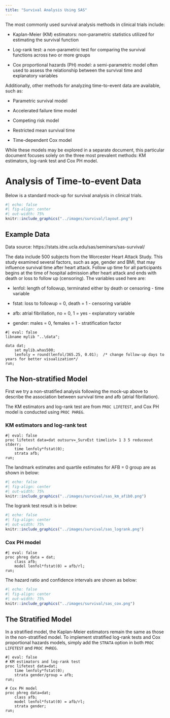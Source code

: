```yaml
---
title: "Survival Analysis Using SAS"
---
```


The most commonly used survival analysis methods in clinical trials include:

-   Kaplan-Meier (KM) estimators: non-parametric statistics utilized for estimating the survival function

-   Log-rank test: a non-parametric test for comparing the survival functions across two or more groups

-   Cox proportional hazards (PH) model: a semi-parametric model often used to assess the relationship between the survival time and explanatory variables

Additionally, other methods for analyzing time-to-event data are available, such as:

-   Parametric survival model

-   Accelerated failure time model

-   Competing risk model

-   Restricted mean survival time

-   Time-dependent Cox model

While these models may be explored in a separate document, this particular document focuses solely on the three most prevalent methods: KM estimators, log-rank test and Cox PH model.

# Analysis of Time-to-event Data

Below is a standard mock-up for survival analysis in clinical trials.

```r
#| echo: false
#| fig-align: center
#| out-width: 75%
knitr::include_graphics("../images/survival/layout.png")
```

## Example Data

Data source: https://stats.idre.ucla.edu/sas/seminars/sas-survival/

The data include 500 subjects from the Worcester Heart Attack Study. This study examined several factors, such as age, gender and BMI, that may influence survival time after heart attack. Follow up time for all participants begins at the time of hospital admission after heart attack and ends with death or loss to follow up (censoring). The variables used here are:

-   lenfol: length of followup, terminated either by death or censoring - time variable

-   fstat: loss to followup = 0, death = 1 - censoring variable

-   afb: atrial fibrillation, no = 0, 1 = yes - explanatory variable

-   gender: males = 0, females = 1 - stratification factor

```sas
#| eval: false
libname mylib "..\data";

data dat;
    set mylib.whas500;
    lenfoly = round(lenfol/365.25, 0.01);  /* change follow-up days to years for better visualization*/
run;
```

## The Non-stratified Model

First we try a non-stratified analysis following the mock-up above to describe the association between survival time and afb (atrial fibrillation).

The KM estimators and log-rank test are from `PROC LIFETEST`, and Cox PH model is conducted using `PROC PHREG`.

### KM estimators and log-rank test

```sas
#| eval: false
proc lifetest data=dat outsurv=_SurvEst timelist= 1 3 5 reduceout stderr; 
    time lenfoly*fstat(0);
    strata afb;
run;
```

The landmark estimates and quartile estimates for AFB = 0 group are as shown in below:

```r
#| echo: false
#| fig-align: center
#| out-width: 75%
knitr::include_graphics("../images/survival/sas_km_afib0.png")
```

The logrank test result is in below:

```r
#| echo: false
#| fig-align: center
#| out-width: 75%
knitr::include_graphics("../images/survival/sas_logrank.png")
```

### Cox PH model

```sas
#| eval: false
proc phreg data = dat;
    class afb;
    model lenfol*fstat(0) = afb/rl;
run;
```

The hazard ratio and confidence intervals are shown as below:

```r
#| echo: false
#| fig-align: center
#| out-width: 75%
knitr::include_graphics("../images/survival/sas_cox.png")
```

## The Stratified Model

In a stratified model, the Kaplan-Meier estimators remain the same as those in the non-stratified model. To implement stratified log-rank tests and Cox proportional hazards models, simply add the `STRATA` option in both `PROC LIFETEST` and `PROC PHREG`.

```sas
#| eval: false
# KM estimators and log-rank test
proc lifetest data=dat;
    time lenfoly*fstat(0);
    strata gender/group = afb;
run;

# Cox PH model
proc phreg data=dat;
    class afb;
    model lenfol*fstat(0) = afb/rl;
    strata gender;
run;
```
